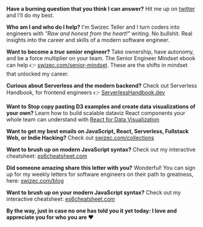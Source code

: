 
<FooterBanner />

**Have a burning question that you think I can answer?** Hit me up on [twitter](https://twitter.com/swizec) and I'll do my best.

**Who am I and who do I help?** I'm Swizec Teller and I turn coders into engineers with _"Raw and honest from the heart!"_ writing. No bullshit. Real insights into the career and skills of a modern software engineer.

**Want to become a _true_ senior engineer?** Take ownership, have autonomy, and be a force multiplier on your team. The Senior Engineer Mindset ebook can help 👉 <a href="https://swizec.com/senior-mindset">swizec.com/senior-mindset</a>. These are the shifts in mindset that unlocked my career.

**Curious about Serverless and the modern backend?** Check out Serverless Handbook, for frontend engineers 👉
[ServerlessHandbook.dev](https://serverlesshandbook.dev)

**Want to Stop copy pasting D3 examples and create data visualizations of your own?** Learn how to build scalable dataviz React components your whole team can understand
with [React for Data Visualization](https://reactfordataviz.com)

**Want to get my best emails on JavaScript, React, Serverless, Fullstack Web, or Indie Hacking?** Check out [swizec.com/collections](https://swizec.com/collections)

**Want to brush up on modern JavaScript syntax?** Check out my interactive cheatsheet: [es6cheatsheet.com](https://es6cheatsheet.com)

**Did someone amazing share this letter with you?** Wonderful! You can sign up for my weekly letters for software engineers on their path to greatness, here: [swizec.com/blog](https://swizec.com/blog)

**Want to brush up on your modern JavaScript syntax?** Check out my interactive cheatsheet: [es6cheatsheet.com](https://es6cheatsheet.com)

**By the way, just in case no one has told you it yet today: I love and appreciate you for who you are ❤️**
